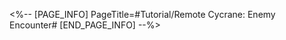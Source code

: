 <%-- [PAGE_INFO]
PageTitle=#Tutorial/Remote Cycrane: Enemy Encounter#
[END_PAGE_INFO] --%>
{{Tutorial
|sort      = 603901
|title     = Remote Cycrane: Enemy Encounter
|subtitle  = 
|type      = Adventure
|about     = 
|image1    = Tutorial Remote Cycrane Enemy Encounter 1.png{{subst:void|<!--$UPLOAD:<<SpriteOutput/TutorialPic/TutorialPage_603901.png>-<Tutorial Remote Cycrane Enemy Encounter 1.png>>}}
|text1     = When encountering enemies, the cycrane will automatically return.
}}
